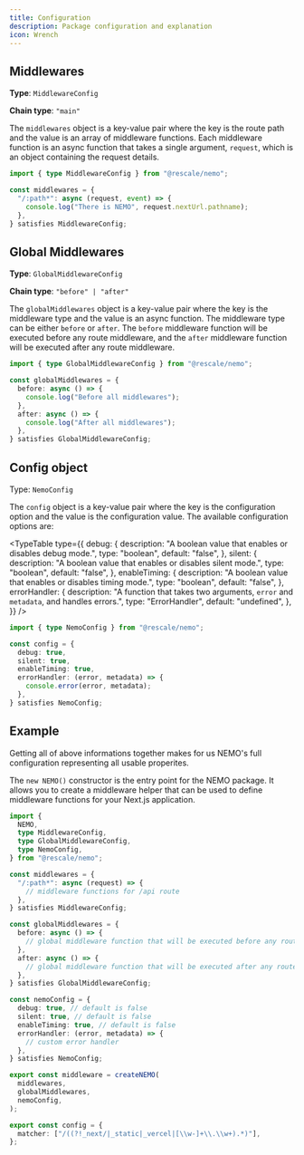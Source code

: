 ```yaml
---
title: Configuration
description: Package configuration and explanation
icon: Wrench
---
```



## Middlewares

**Type**: `MiddlewareConfig`

**Chain type**: `"main"`

The `middlewares` object is a key-value pair where the key is the route path and the value is an array of middleware functions. Each middleware function is an async function that takes a single argument, `request`, which is an object containing the request details.

```ts twoslash title="middleware.ts"
import { type MiddlewareConfig } from "@rescale/nemo";

const middlewares = {
  "/:path*": async (request, event) => {
    console.log("There is NEMO", request.nextUrl.pathname);
  },
} satisfies MiddlewareConfig;
```

## Global Middlewares

**Type**: `GlobalMiddlewareConfig`

**Chain type**: `"before" | "after"`

The `globalMiddlewares` object is a key-value pair where the key is the middleware type and the value is an async function. The middleware type can be either `before` or `after`. The `before` middleware function will be executed before any route middleware, and the `after` middleware function will be executed after any route middleware.

```ts twoslash title="middleware.ts"
import { type GlobalMiddlewareConfig } from "@rescale/nemo";

const globalMiddlewares = {
  before: async () => {
    console.log("Before all middlewares");
  },
  after: async () => {
    console.log("After all middlewares");
  },
} satisfies GlobalMiddlewareConfig;
```

## Config object

Type: `NemoConfig`

The `config` object is a key-value pair where the key is the configuration option and the value is the configuration value. The available configuration options are:

<TypeTable
  type={{
    debug: {
      description: "A boolean value that enables or disables debug mode.",
      type: "boolean",
      default: "false",
    },
    silent: {
      description: "A boolean value that enables or disables silent mode.",
      type: "boolean",
      default: "false",
    },
    enableTiming: {
      description: "A boolean value that enables or disables timing mode.",
      type: "boolean",
      default: "false",
    },
    errorHandler: {
      description:
        "A function that takes two arguments, `error` and `metadata`, and handles errors.",
      type: "ErrorHandler",
      default: "undefined",
    },
  }}
/>

```ts twoslash title="middleware.ts"
import { type NemoConfig } from "@rescale/nemo";

const config = {
  debug: true,
  silent: true,
  enableTiming: true,
  errorHandler: (error, metadata) => {
    console.error(error, metadata);
  },
} satisfies NemoConfig;
```

## Example

Getting all of above informations together makes for us NEMO&apos;s full configuration representing all usable properites.

The `new NEMO()` constructor is the entry point for the NEMO package. It allows you to create a middleware helper that can be used to define middleware functions for your Next.js application.

```ts twoslash title="middleware.ts"
import {
  NEMO,
  type MiddlewareConfig,
  type GlobalMiddlewareConfig,
  type NemoConfig,
} from "@rescale/nemo";

const middlewares = {
  "/:path*": async (request) => {
    // middleware functions for /api route
  },
} satisfies MiddlewareConfig;

const globalMiddlewares = {
  before: async () => {
    // global middleware function that will be executed before any route middleware
  },
  after: async () => {
    // global middleware function that will be executed after any route middleware
  },
} satisfies GlobalMiddlewareConfig;

const nemoConfig = {
  debug: true, // default is false
  silent: true, // default is false
  enableTiming: true, // default is false
  errorHandler: (error, metadata) => {
    // custom error handler
  },
} satisfies NemoConfig;

export const middleware = createNEMO(
  middlewares,
  globalMiddlewares,
  nemoConfig,
);

export const config = {
  matcher: ["/((?!_next/|_static|_vercel|[\\w-]+\\.\\w+).*)"],
};
```
